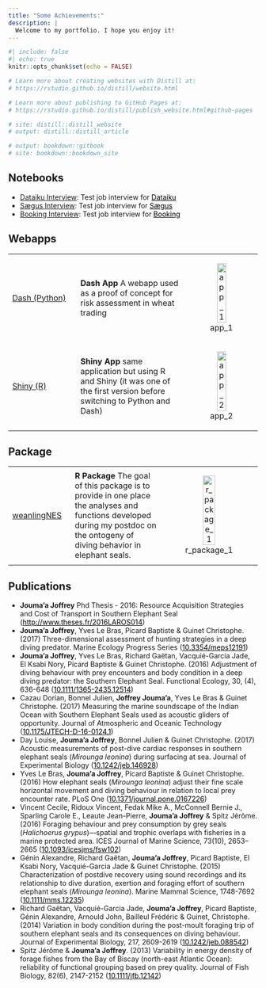 ```yaml
---
title: "Some Achievements:"
description: |
  Welcome to my portfolio. I hope you enjoy it!
---
```


```r
#| include: false
#| echo: true
knitr::opts_chunk$set(echo = FALSE)

# Learn more about creating websites with Distill at:
# https://rstudio.github.io/distill/website.html

# Learn more about publishing to GitHub Pages at:
# https://rstudio.github.io/distill/publish_website.html#github-pages

# site: distill::distill_website
# output: distill::distill_article

# output: bookdown::gitbook
# site: bookdown::bookdown_site

```

## Notebooks

  - [Dataiku Interview](dataiku_jjoumaa.qmd): Test job interview for <a href="https://www.dataiku.com/" target="_blank" style="color: black; text-decoration: underline;">Dataiku</a>
  - [Sægus Interview](saegus_jjoumaa.qmd): Test job interview for <a href="https://saegus.com/" target="_blank" style="color: black; text-decoration: underline;">Sægus</a> 
  - [Booking Interview](booking_jjoumaa.qmd): Test job interview for <a href="https://www.booking.com/" target="_blank" style="color: black; text-decoration: underline;">Booking</a> 
  
  
## Webapps

+:--------------------------------------------------------------------------------------+:------------------------------------------------------------------------------------------------------------------------------------------+:----------------------------------------------------------------------------:+
|<a href="https://dash-risk.onrender.com" target="_blank">Dash (Python)</a>             | **Dash App**                                                                                                                              | ![app_1](./files/dash.png){width=60%}                                        |
|                                                                                       | A webapp used as a proof of concept for risk assessment in wheat trading                                                                  |                                                                              |
+---------------------------------------------------------------------------------------+-------------------------------------------------------------------------------------------------------------------------------------------+------------------------------------------------------------------------------+
|<a href="https://joffreyjoumaa.shinyapps.io/shiny_risk/" target="_blank">Shiny (R)</a> | **Shiny App**                                                                                                                             | ![app_2](./files/shiny.png){width=60%}                                       |
|                                                                                       | same application but using R and Shiny (it was one of the first version before switching to Python and Dash)                              |                                                                              |
+---------------------------------------------------------------------------------------+-------------------------------------------------------------------------------------------------------------------------------------------+------------------------------------------------------------------------------+

## Package

+:--------------------------------------------------------------------------+:-----------------------------------------------------------------------------------------------------------------------------------------------+:--------------------------------------------------------:+
|<a href="https://weanlingnes.duckdns.org/" target="_blank">weanlingNES</a> | **R Package**                                                                                                                                  | ![r_package_1](./files/logo_weanlingnes.png){width=50%}  |
|                                                                           | The goal of this package is to provide in one place the analyses and functions developed during my postdoc on the ontogeny of diving behavior  |                                                          |
|                                                                           | in elephant seals.                                                                                                                             |                                                          |
+---------------------------------------------------------------------------+------------------------------------------------------------------------------------------------------------------------------------------------+----------------------------------------------------------+

## Publications

  - **Jouma'a Joffrey** Phd Thesis - 2016: Resource Acquisition Strategies and Cost of Transport in Southern Elephant Seal (<a href="http://www.theses.fr/2016LAROS014" style="color: black; text-decoration: underline;" target="_blank">http://www.theses.fr/2016LAROS014</a>)
  - **Jouma’a Joffrey**, Yves Le Bras, Picard Baptiste & Guinet Christophe. (2017) Three-dimensional assessment of hunting strategies in a deep diving predator. Marine Ecology Progress Series (<a href="https://www.int-res.com/abstracts/meps/v573/p255-268/" style="color: black; text-decoration: underline;" target="_blank">10.3354/meps12191</a>)
  - **Jouma’a Joffrey**, Yves Le Bras, Richard Gaëtan, Vacquié-Garcia Jade, El Ksabi Nory, Picard Baptiste & Guinet Christophe. (2016) Adjustment of diving behaviour with prey encounters and body condition in a deep diving predator: the Southern Elephant Seal. Functional Ecology, 30, (4), 636-648 (<a href="https://besjournals.onlinelibrary.wiley.com/doi/full/10.1111/1365-2435.12514" style="color: black; text-decoration: underline;" target="_blank">10.1111/1365-2435.12514</a>)
  - Cazau Dorian, Bonnel Julien, **Joffrey Jouma’a**, Yves Le Bras & Guinet Christophe. (2017) Measuring the marine soundscape of the Indian Ocean with Southern Elephant Seals used as acoustic gliders of opportunity. Journal of Atmospheric and Oceanic Technology (<a href="https://journals.ametsoc.org/view/journals/atot/34/1/jtech-d-16-0124.1.xml" style="color: black; text-decoration: underline;" target="_blank">10.1175/JTECH-D-16-0124.1</a>)
  - Day Louise, **Jouma’a Joffrey**, Bonnel Julien & Guinet Christophe. (2017) Acoustic measurements of post-dive cardiac responses in southern elephant seals (*Mirounga leonina*) during surfacing at sea. Journal of Experimental Biology (<a href="https://journals.biologists.com/jeb/article/220/9/1626/19618/Acoustic-measurements-of-post-dive-cardiac" style="color: black; text-decoration: underline;" target="_blank">10.1242/jeb.146928</a>)
  - Yves Le Bras, **Jouma’a Joffrey**, Picard Baptiste & Guinet Christophe. (2016) How elephant seals (*Mirounga leonina*) adjust their fine scale horizontal movement and diving behaviour in relation to local prey encounter rate. PLoS One (<a href="https://journals.plos.org/plosone/article?id=10.1371/journal.pone.0167226" style="color: black; text-decoration: underline;" target="_blank" >10.1371/journal.pone.0167226</a>)
  -  Vincent Cecile, Ridoux Vincent, Fedak Mike A., McConnell Bernie J., Sparling Carole E., Leaute Jean-Pierre, **Jouma’a Joffrey** & Spitz Jérôme. (2016) Foraging behaviour and prey consumption by grey seals (*Halichoerus grypus*)—spatial and trophic overlaps with fisheries in a marine protected area. ICES Journal of Marine Science, 73(10), 2653–2665 (<a href="https://academic.oup.com/icesjms/article/73/10/2653/2647099" style="color: black; text-decoration: underline;" target="_blank" >10.1093/icesjms/fsw102</a>)
  - Génin Alexandre, Richard Gaëtan, **Jouma’a Joffrey**, Picard Baptiste, El Ksabi Nory, Vacquié-Garcia Jade & Guinet Christophe. (2015) Characterization of postdive recovery using sound recordings and its relationship to dive duration, exertion and foraging effort of southern elephant seals (*Mirounga leonina*). Marine Mammal Science, 1748-7692 (<a href="https://onlinelibrary.wiley.com/doi/10.1111/mms.12235" style="color: black; text-decoration: underline;" target="_blank">10.1111/mms.12235</a>)
  - Richard Gaëtan, Vacquié-Garcia Jade, **Jouma’a Joffrey**, Picard Baptiste, Génin Alexandre, Arnould John, Bailleul Frédéric & Guinet, Christophe. (2014) Variation in body condition during the post-moult foraging trip of southern elephant seals and its consequences on diving behaviour. Journal of Experimental Biology, 217, 2609-2619 (<a href="https://journals.biologists.com/jeb/article/217/14/2609/12154/Variation-in-body-condition-during-the-post-moult/" style="color: black; text-decoration: underline;" target="_blank">10.1242/jeb.088542</a>)
  - Spitz Jérôme & **Jouma'a Joffrey**. (2013) Variability in energy density of forage fishes from the Bay of Biscay (north-east Atlantic Ocean): reliability of functional grouping based on prey quality. Journal of Fish Biology, 82(6), 2147-2152 (<a href="https://mmru.ubc.ca/wp-content/pdfs/Spitz_JFishBiol_2013.pdf" style="color: black; text-decoration: underline;" target="_blank">10.1111/jfb.12142</a>)

